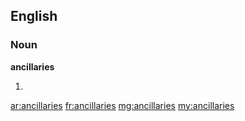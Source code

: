 ==English==

===Noun===
'''ancillaries'''

# {{plural of|ancillary}}

[[ar:ancillaries]]
[[fr:ancillaries]]
[[mg:ancillaries]]
[[my:ancillaries]]